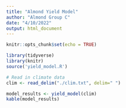 ```yaml
---
title: "Almond Yield Model"
author: "Almond Group C"
date: "4/10/2022"
output: html_document
---
```


```r
knitr::opts_chunk$set(echo = TRUE)

library(tidyverse)
library(knitr)
source('yield_model.R')
```

```r
# Read in climate data
clim <- read_delim("./clim.txt", delim=" ")
```

```r
model_results <- yield_model(clim)
kable(model_results)
```


